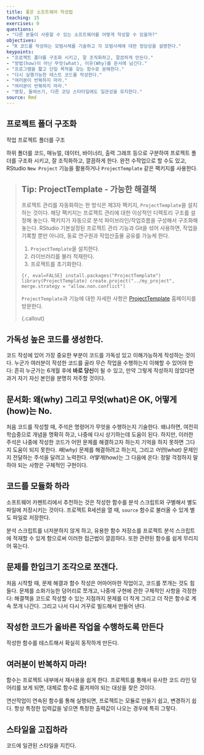 ```yaml
---
title: 좋은 소프트웨어 작성법
teaching: 15
exercises: 0
questions:
- "다른 분들이 사용할 수 있는 소프트웨어를 어떻게 작성할 수 있을까?"
objectives:
- "R 코드를 작성하는 모범사례를 기술하고 각 모범사례에 대한 정당성을 설명한다."
keypoints:
- "프로젝트 폴더를 구조화 시키고, 잘 조직화하고, 깔끔하게 만든다."
- "방법(how)이 아닌 무엇(what), 이유(Why)를 문서에 남긴다."
- "프로그램을 짧고 단일 목적을 갖는 함수로 분해한다."
- "다시 실행가능한 테스트 코드를 작성한다."
- "여러분이 반복하지 마라."
- "여러분이 반복하지 마라."
- "명칭, 들여쓰기, 다른 코딩 스타타일에도 일관성을 유지한다."
source: Rmd
---
```


## 프로젝트 폴더 구조화

작업 프로젝트 폴더를 구조 

하위 폴더를 코드, 매뉴얼, 데이터, 바이너리, 출력 그래프 등으로 구분하여 프로젝트 폴더를 구조화 시키고, 잘 조직화하고, 깔끔하게 한다.
완전 수작업으로 할 수도 있고, RStudio `New Project` 기능을 활용하거나 `ProjectTemplate` 같은 팩키지를 사용한다.

> ## Tip: ProjectTemplate - 가능한 해결책 
>
> 프로젝트 관리를 자동화하는 한 방식은 제3자 팩키지, `ProjectTemplate`을 설치하는 것이다.
> 해당 팩키지는 프로젝트 관리에 대한 이상적인 디렉토리 구조를 설정해 놓는다.
> 팩키지가 자동으로 분석 파이브라인/작업흐름을 구성해서 구조화해 놓는다.
> RStudio 기본설정된 프로젝트 관리 기능과 Git을 섞어 사용하면, 작업을 기록할 뿐만 아니라,
> 동료 연구원과 작업산출물 공유를 가능케 한다.
>
> 1. `ProjectTemplate`을 설치한다.
> 2. 라이브러리를 불러 적재한다.
> 3. 프로젝트를 초기화한다.
>
> ```{r, eval=FALSE}
> install.packages("ProjectTemplate")
> library(ProjectTemplate)
> create.project("../my_project", merge.strategy = "allow.non.conflict")
> ```
>
> `ProjectTemplate`과 기능에 대한 자세한 사항은
> [ProjectTemplate](http://projecttemplate.net/index.html) 홈페이지를 방문한다.
>
{.callout}


## 가독성 높은 코드를 생성한다.

코드 작성에 있어 가장 중요한 부분이 코드를 가독성 있고 이해가능하게 작성하는 것이다.
누군가 여러분이 작성한 코드를 골라 무슨 작업을 수행하는지 이해할 수 있어야 한다:
흔히 누군가는 6개월 후에 **바로 당신**이 될 수 있고, 만약 그렇게 작성하지 않았다면
과거 자기 자신 본인을 분명히 저주할 것이다.

## 문서화: 왜(why) 그리고 무엇(what)은 OK, 어떻게(how)는 No.

처음 코드를 작성할 때, 주석은 명령어가 무엇을 수행하는지 기술한다.
왜냐하면, 여전히 학습중으로 개념을 명확히 하고, 나중에 다시 상기하는데 도움이 된다.
하지만, 이러한 주석은 나중에 작성한 코드가 어떤 문제를 해결하고자 하는지
기억을 하지 못하면 그다지 도움이 되지 못한다.
*왜(why)* 문제를 해결하려고 하는지, 그리고 *어떤(what)* 문제인지 전달하는 
주석을 달려고 노력한다.
*어떻게(how)*는 그 다음에 온다: 정말 걱정하지 말하야 되는 사항은 구체적인 구현이다.


## 코드를 모듈화 하라

소프트웨어 카펜트리에서 추천하는 것은 작성한 함수를 분석 스크립트와 
구별해서 별도 파일에 저장시키는 것이다. 프로젝트 R세션을 열 때,
`source` 함수로 불러올 수 있게 별도 파일로 저장한다.

분석 스크립트를 너저분하지 않게 하고, 유용한 함수 저장소를 
프로젝트 분석 스크립트에 적재할 수 있게 함으로써 이러한 접근법이 깔끔하다.
또한 관련된 함수를 쉽게 무리지어 묶는다.

## 문제를 한입크기 조각으로 쪼갠다.

처음 시작할 때, 문제 해결과 함수 작성은 어마어마한 작업이고,
코드를 쪼개는 것도 힘들다.
문제를 소화가능한 덩어리로 쪼개고,
나중에 구현에 관한 구체적인 사항을 걱정한다:
해결책을 코드로 작성할 수 있는 지점까지 
문제를 더 작게 그리고 더 작은 함수로 계속 쪼개 나간다.
그리고 나서 다시 거꾸로 빌드해서 만들어 낸다.


## 작성한 코드가 올바른 작업을 수행하도록 만든다

작성한 함수를 테스트해서 확실히 동작하게 만든다.

## 여러분이 반복하지 마라!

함수는 프로젝트 내부에서 재사용을 쉽게 한다.
프로젝트를 통해서 유사한 코드 라인 덩어리를 보게 되면,
대체로 함수로 옮겨져야 되는 대상을 찾은 것이다.

연산작업이 연속된 함수를 통해 실행되면,
프로젝트는 모듈로 만들기 쉽고, 변경하기 쉽다.
항상 특정한 입력값을 넣으면 특정한 출력값이 나오는 경우에 특히 그렇다.


## 스타일을 고집하라

코드에 일관된 스타일을 지킨다.

